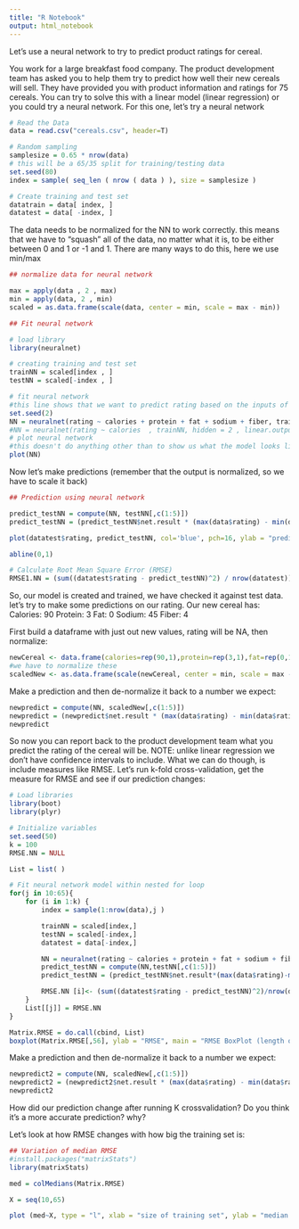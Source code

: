 ---
title: "R Notebook"
output: html_notebook
---

Let's use a neural network to try to predict product ratings for cereal.

You work for a large breakfast food company. The product development team has asked you to help them try to predict how well their new cereals will sell. They have provided you with product information and ratings for 75 cereals. You can try to solve this with a linear model (linear regression) or you could try a neural network.
For this one, let's try a neural network
```{r echo=FALSE, warning=FALSE}


# Read the Data
data = read.csv("cereals.csv", header=T)

# Random sampling
samplesize = 0.65 * nrow(data)
# this will be a 65/35 split for training/testing data
set.seed(80)
index = sample( seq_len ( nrow ( data ) ), size = samplesize )

# Create training and test set
datatrain = data[ index, ]
datatest = data[ -index, ]
```

The data needs to be normalized for the NN to work correctly. this means that we have to "squash" all of the data, no matter what it is, to be either between 0 and 1 or -1 and 1. There are many ways to do this, here we use min/max
```{r}
## normalize data for neural network

max = apply(data , 2 , max)
min = apply(data, 2 , min)
scaled = as.data.frame(scale(data, center = min, scale = max - min))
```

```{r}
## Fit neural network 

# load library
library(neuralnet)

# creating training and test set
trainNN = scaled[index , ]
testNN = scaled[-index , ]

# fit neural network
#this line shows that we want to predict rating based on the inputs of cals, protein, fat, sodium and fiber. We will have 3 nodes in the hidden layer and we want linear output (predict between 0 and 1, as opposed to classification, using trainNN as the training data)
set.seed(2)
NN = neuralnet(rating ~ calories + protein + fat + sodium + fiber, trainNN, hidden = 4 , linear.output = T )
#NN = neuralnet(rating ~ calories  , trainNN, hidden = 2 , linear.output = T )
# plot neural network
#this doesn't do anything other than to show us what the model looks like
plot(NN)

```

Now let's make predictions (remember that the output is normalized, so we have to scale it back)
```{r}
## Prediction using neural network

predict_testNN = compute(NN, testNN[,c(1:5)])
predict_testNN = (predict_testNN$net.result * (max(data$rating) - min(data$rating))) + min(data$rating)

plot(datatest$rating, predict_testNN, col='blue', pch=16, ylab = "predicted rating NN", xlab = "real rating")

abline(0,1)

# Calculate Root Mean Square Error (RMSE)
RMSE1.NN = (sum((datatest$rating - predict_testNN)^2) / nrow(datatest)) ^ 0.5
```

So, our model is created and trained, we have checked it against test data. let's try to make some predictions on our rating. 
Our new cereal has:
Calories: 90
Protein: 3
Fat: 0
Sodium: 45
Fiber: 4

First build a dataframe with just out new values, rating will be NA, then normalize:
```{r}
newCereal <- data.frame(calories=rep(90,1),protein=rep(3,1),fat=rep(0,1),sodium=rep(45,1),fiber=rep(4,1),rating=rep(NA,1),stringsAsFactors = FALSE)
#we have to normalize these
scaledNew <- as.data.frame(scale(newCereal, center = min, scale = max - min))
```

Make a prediction and then de-normalize it back to a number we expect:
```{r}
newpredict = compute(NN, scaledNew[,c(1:5)])
newpredict = (newpredict$net.result * (max(data$rating) - min(data$rating))) + min(data$rating)
newpredict
```
So now you can report back to the product development team what you predict the rating of the cereal will be. 
NOTE: unlike linear regression we don't have confidence intervals to include. What we can do though, is include measures like RMSE. Let's run k-fold cross-validation, get the measure for RMSE and see if our prediction changes:

```{r}

# Load libraries
library(boot)
library(plyr)

# Initialize variables
set.seed(50)
k = 100
RMSE.NN = NULL

List = list( )

# Fit neural network model within nested for loop
for(j in 10:65){
    for (i in 1:k) {
        index = sample(1:nrow(data),j )

        trainNN = scaled[index,]
        testNN = scaled[-index,]
        datatest = data[-index,]

        NN = neuralnet(rating ~ calories + protein + fat + sodium + fiber, trainNN, hidden = 4, linear.output= T)
        predict_testNN = compute(NN,testNN[,c(1:5)])
        predict_testNN = (predict_testNN$net.result*(max(data$rating)-min(data$rating)))+min(data$rating)

        RMSE.NN [i]<- (sum((datatest$rating - predict_testNN)^2)/nrow(datatest))^0.5
    }
    List[[j]] = RMSE.NN
}

Matrix.RMSE = do.call(cbind, List)
boxplot(Matrix.RMSE[,56], ylab = "RMSE", main = "RMSE BoxPlot (length of traning set = 65)")
```
Make a prediction and then de-normalize it back to a number we expect:
```{r}
newpredict2 = compute(NN, scaledNew[,c(1:5)])
newpredict2 = (newpredict2$net.result * (max(data$rating) - min(data$rating))) + min(data$rating)
newpredict2
```

How did our prediction change after running K crossvalidation? Do you think it's a more accurate prediction? why?

Let's look at how RMSE changes with how big the training set is:
```{r}
## Variation of median RMSE 
#install.packages("matrixStats")
library(matrixStats)

med = colMedians(Matrix.RMSE)

X = seq(10,65)

plot (med~X, type = "l", xlab = "size of training set", ylab = "median RMSE", main = "Variation of RMSE with size of training set")
```


